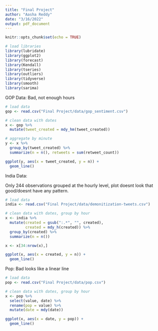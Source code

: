 ```yaml
---
title: "Final Project"
author: "Aasha Reddy"
date: "3/16/2022"
output: pdf_document
---
```


```r
knitr::opts_chunk$set(echo = TRUE)
```

```r
# load libraries
library(lubridate)
library(ggplot2)
library(forecast)  
library(Kendall)
library(tseries)
library(outliers)
library(tidyverse)
library(smooth)
library(sarima)
```

GOP Data: Bad, not enough hours

```r
# load data
gop <- read.csv("Final Project/data/gop_sentiment.csv")

# clean data with dates
x <- gop %>%
  mutate(tweet_created = mdy_hm(tweet_created))

# aggregate by minute
y <- x %>%
  group_by(tweet_created) %>%
  summarize(n = n(), retweets = sum(retweet_count))

ggplot(y, aes(x = tweet_created, y = n)) + 
  geom_line()
```


India Data: 

Only 244 observations grouped at the hourly level, plot doesnt look that good/doesnt have any pattern.

```r
# load data
india <- read.csv("Final Project/data/demonitization-tweets.csv")

# clean data with dates, group by hour
x <- india %>%
  mutate(created = gsub(":.*", "", created), 
         created = mdy_h(created)) %>%
  group_by(created) %>%
  summarize(n = n())

x <- x[34:nrow(x),]

ggplot(x, aes(x = created, y = n)) + 
  geom_line()
```


Pop: Bad looks like a linear line

```r
# load data
pop <- read.csv("Final Project/data/pop.csv")

# clean data with dates, group by hour
x <- pop %>%
  select(value, date) %>%
  rename(pop = value) %>%
  mutate(date = mdy(date))

ggplot(x, aes(x = date, y = pop)) + 
  geom_line()
```

